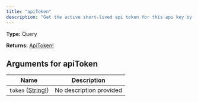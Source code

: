 ```yaml
---
title: "apiToken"
description: "Get the active short-lived api token for this api key by the short-lived token"
---
```


**Type:** Query

**Returns:** [ApiToken!](/api-reference/types/apitoken)

## Arguments for apiToken

| Name | Description |
|------|-------------|
| `token` ([String!](/api-reference/types/string)) | No description provided |

